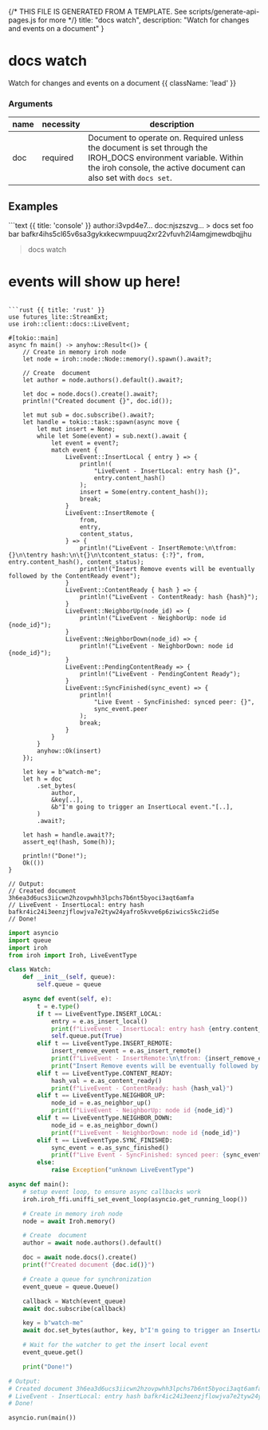 {/* THIS FILE IS GENERATED FROM A TEMPLATE. See scripts/generate-api-pages.js for more */}
    title: "docs watch",
    description: "Watch for changes and events on a document"
}

<div className='not-prose mb-5'>
    <Breadcrumbs pages={[
        { name: 'API', href: '/docs/api', current: false },
        { name: 'docs watch', href: '/docs/api/docs-watch', current: true },
    ]} />
</div>

# docs watch

Watch for changes and events on a document {{ className: 'lead' }}


### Arguments

| name | necessity | description |
| ---- | --------- | ----------- |
| doc  | required | Document to operate on. Required unless the document is set through the IROH_DOCS environment variable. Within the iroh console, the active document can also set with `docs set`. |



## Examples

<CodeGroup title="docs watch">
```text {{ title: 'console' }}
author:i3vpd4e7… doc:njszszvg…
  > docs set foo bar
  bafkr4ihs5cl65v6sa3gykxkecwmpuuq2xr22vfuvh2l4amgjmewdbqjjhu

  > docs watch
  # events will show up here!
```

```rust {{ title: 'rust' }}
use futures_lite::StreamExt;
use iroh::client::docs::LiveEvent;

#[tokio::main]
async fn main() -> anyhow::Result<()> {
    // Create in memory iroh node
    let node = iroh::node::Node::memory().spawn().await?;

    // Create  document
    let author = node.authors().default().await?;

    let doc = node.docs().create().await?;
    println!("Created document {}", doc.id());

    let mut sub = doc.subscribe().await?;
    let handle = tokio::task::spawn(async move {
        let mut insert = None;
        while let Some(event) = sub.next().await {
            let event = event?;
            match event {
                LiveEvent::InsertLocal { entry } => {
                    println!(
                        "LiveEvent - InsertLocal: entry hash {}",
                        entry.content_hash()
                    );
                    insert = Some(entry.content_hash());
                    break;
                }
                LiveEvent::InsertRemote {
                    from,
                    entry,
                    content_status,
                } => {
                    println!("LiveEvent - InsertRemote:\n\tfrom: {}\n\tentry hash:\n\t{}\n\tcontent_status: {:?}", from, entry.content_hash(), content_status);
                    println!("Insert Remove events will be eventually followed by the ContentReady event");
                }
                LiveEvent::ContentReady { hash } => {
                    println!("LiveEvent - ContentReady: hash {hash}");
                }
                LiveEvent::NeighborUp(node_id) => {
                    println!("LiveEvent - NeighborUp: node id {node_id}");
                }
                LiveEvent::NeighborDown(node_id) => {
                    println!("LiveEvent - NeighborDown: node id {node_id}");
                }
                LiveEvent::PendingContentReady => {
                    println!("LiveEvent - PendingContent Ready");
                }
                LiveEvent::SyncFinished(sync_event) => {
                    println!(
                        "Live Event - SyncFinished: synced peer: {}",
                        sync_event.peer
                    );
                    break;
                }
            }
        }
        anyhow::Ok(insert)
    });

    let key = b"watch-me";
    let h = doc
        .set_bytes(
            author,
            &key[..],
            &b"I'm going to trigger an InsertLocal event."[..],
        )
        .await?;

    let hash = handle.await??;
    assert_eq!(hash, Some(h));

    println!("Done!");
    Ok(())
}

// Output:
// Created document 3h6ea3d6ucs3iicwn2hzovpwhh3lpchs7b6nt5byoci3aqt6amfa
// LiveEvent - InsertLocal: entry hash bafkr4ic24i3eenzjflowjva7e2tyw24yafro5kvve6p6ziwics5kc2id5e
// Done!

```



```python {{ title: 'python' }}
import asyncio
import queue
import iroh
from iroh import Iroh, LiveEventType

class Watch:
    def __init__(self, queue):
        self.queue = queue

    async def event(self, e):
        t = e.type()
        if t == LiveEventType.INSERT_LOCAL:
            entry = e.as_insert_local()
            print(f"LiveEvent - InsertLocal: entry hash {entry.content_hash()}")
            self.queue.put(True)
        elif t == LiveEventType.INSERT_REMOTE:
            insert_remove_event = e.as_insert_remote()
            print(f"LiveEvent - InsertRemote:\n\tfrom: {insert_remove_event.from_}\n\tentry hash:\n\t{insert_remove_event.entry.content_hash()}\n\tcontent_status: {insert_remove_event.content_status}")
            print("Insert Remove events will be eventually followed by the ContentReady event")
        elif t == LiveEventType.CONTENT_READY:
            hash_val = e.as_content_ready()
            print(f"LiveEvent - ContentReady: hash {hash_val}")
        elif t == LiveEventType.NEIGHBOR_UP:
            node_id = e.as_neighbor_up()
            print(f"LiveEvent - NeighborUp: node id {node_id}")
        elif t == LiveEventType.NEIGHBOR_DOWN:
            node_id = e.as_neighbor_down()
            print(f"LiveEvent - NeighborDown: node id {node_id}")
        elif t == LiveEventType.SYNC_FINISHED:
            sync_event = e.as_sync_finished()
            print(f"Live Event - SyncFinished: synced peer: {sync_event.peer}")
        else:
            raise Exception("unknown LiveEventType")

async def main():
    # setup event loop, to ensure async callbacks work
    iroh.iroh_ffi.uniffi_set_event_loop(asyncio.get_running_loop())

    # Create in memory iroh node
    node = await Iroh.memory()

    # Create  document
    author = await node.authors().default()

    doc = await node.docs().create()
    print(f"Created document {doc.id()}")

    # Create a queue for synchronization
    event_queue = queue.Queue()

    callback = Watch(event_queue)
    await doc.subscribe(callback)

    key = b"watch-me"
    await doc.set_bytes(author, key, b"I'm going to trigger an InsertLocal event.")

    # Wait for the watcher to get the insert local event
    event_queue.get()

    print("Done!")

# Output:
# Created document 3h6ea3d6ucs3iicwn2hzovpwhh3lpchs7b6nt5byoci3aqt6amfa
# LiveEvent - InsertLocal: entry hash bafkr4ic24i3eenzjflowjva7e2tyw24yafro5kvve6p6ziwics5kc2id5e
# Done!

asyncio.run(main())

```


</CodeGroup>
